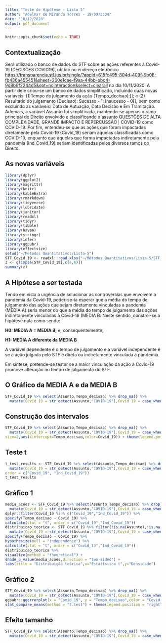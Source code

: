 ```yaml
---
title: "Teste de Hipótese - Lista 5"
author: "Adelmar de Miranda Torres - 19/0072334"
date: "10/12/2020"
output: pdf_document
---
```


```r
knitr::opts_chunk$set(echo = TRUE)
```

## Contextualização

Será utilizado o banco de dados do STF sobre as ações referentes à Covid-19 (DECISÕES COVID19), obtido no endereço eletrônico <https://transparencia.stf.jus.br/single/?appid=615fc495-804d-409f-9b08-fb436a455451&sheet=260e1cae-f9aa-44bb-bbc4-9d8b9f2244d5&opt=nointeraction&select=clearall> no dia 10/11/2020. A partir dele criou-se um banco de dados simplificado, incluindo duas novas variáveis: (1)Tempo de julgamento da ação (Tempo_decisao):[]; e (2) Resultado do julgamento (Decisao): Sucesso - 1; Insucesso - 0[], bem como excluindo as variáveis: Data de Autuação, Data Decisão e Em Tramitação. Ademais, a variável Assunto foi simplificada, mantendo-se apenas o ramo principal do Direito envolvido e classificando o assunto QUESTÕES DE ALTA COMPLEXIDADE, GRANDE IMPACTO E REPERCUSSÃO | COVID-19 como COVID-19. Por fim, entendeu-se que as ações que foram impactadas
diretamente pela Covid-19 (Covid_19) seriam aquelas classificadas como COVID-19, enquanto que aquelas que forma impactadas indiretamente pela pandemia (Ind_Covid_19) seriam identificadas pelos diversos ramos do Direito.

## As novas variáveis

```r
library(dplyr)
library(ggplot2)
library(magrittr)
library(knitr)
library(kableExtra)
library(rmarkdown)
library(tidyverse)
library(lubridate)
library(janitor)
library(readxl)
library(tidyr)
library(tibble)
library(haven)
library(stringr)
library(infer)
library(ggpubr)
library(effectsize)
setwd("~/Métodos Quantitativos/Lista-5")
STF_Covid_19 <- readxl::read_xlsx("~/Métodos Quantitativos/Lista-5/STF_Covid-19 - SIMPLIFICADO.xlsx")
z <- glimpse(STF_Covid_19[,c(4,6)])
summary(z)
```

## A Hipótese a ser testada

Tendo em vista a urgência de solucionar as controvérsias que envolvem a pandemia da Covid-19, poder-se-ia esperar que a média do tempo de julgamento das ações que sejam diretamente vinculadas a pandemia (MEDIA A) seria menor do que a média do tempo de julgamento das ações indiretamente vinculadas à Covid-19 (MEDIA B. Neste sentido, constroi-se a hipótese nula como sendo:

**H0: MEDIA A = MEDIA B**; e, consequentemente,

**H1: MEDIA A diferente da MEDIA B**

A variável dependente é o tempo de julgamento e a variável independente é se a ação julgada pelo STF é direta ou indiretamente vinculada à pandemia.

Em síntese, pretende-se testar se a maior vinculação da ação à Covid-19 promove alteração no tempo de julgamento do STF.

## O Gráfico da MEDIA A e da MEDIA B
```r
STF_Covid_19 %>% select(Assunto,Tempo_decisao) %>% drop_na() %>%
  mutate(Covid_19 = str_detect(Assunto,"COVID-19"),Covid_19 = case_when(Covid_19==TRUE~"Covid_19",Covid_19==FALSE~"Ind_Covid_19")) %>%  ggplot() + geom_density(aes(fill=Covid_19,x=Tempo_decisao),alpha=.8,color=NA) + geom_vline(data=. %>% group_by(Covid_19) %>% summarise(media=mean(Tempo_decisao,na.rm=T)),size=2,aes(color=Covid_19,xintercept=media)) + theme_minimal(base_size = 9) + xlab("Tempo de julgamento") + ggtitle("Covid-19: Tempo de julgamento em ações direta ou indiretamente vinculada à pandemia") + xlim(0,150) + geom_text(x=34,y=0.04,label="21 dias") + geom_text(x=85,y=0.05,label="70 dias") + geom_text(x=100,y=0.03,label="Total igual a 40 dias")
```

## Construção dos intervalos

```r
STF_Covid_19 %>% select(Assunto,Tempo_decisao) %>% drop_na() %>%
  mutate(Covid_19 = str_detect(Assunto,"COVID-19"),Covid_19 = case_when(Covid_19==TRUE~"Covid_19",Covid_19==FALSE~"Ind_Covid_19"))%>% ggplot(aes(fill=Covid_19,x=Tempo_decisao,color=Covid_19,y=Covid_19)) + stat_summary(fun=mean, geom="point") + stat_summary(fun.data=mean_ci, geom="errorbar", width=0.3) + geom_vline(data=. %>% group_by(Covid_19) %>% summarise(Tempo_decisao=mean(Tempo_decisao,na.rm = T)),
size=2,aes(xintercept=Tempo_decisao,color=Covid_19)) + theme(legend.position = "none") + theme_minimal()
```

## Teste t

```r
t_test_results <- STF_Covid_19 %>% select(Assunto,Tempo_decisao) %>% drop_na() %>% 
  mutate(Covid_19 = str_detect(Assunto,"COVID-19"),Covid_19 = case_when(Covid_19==TRUE~"Covid_19",Covid_19==FALSE~"Ind_Covid_19")) %>%  t_test(formula = Tempo_decisao ~ Covid_19,
order = c("Covid_19", "Ind_Covid_19"))
t_test_results
```

## Gráfico 1

```r
media_acoes <- STF_Covid_19 %>% select(Assunto,Tempo_decisao) %>% drop_na() %>%
  mutate(Covid_19 = str_detect(Assunto,"COVID-19"),Covid_19 = case_when(Covid_19==TRUE~"Covid_19",Covid_19==FALSE~"Ind_Covid_19"))%>%
dplyr::filter(Covid_19 %in% c("Covid_19","Ind_Covid_19")) %>%
specify(Tempo_decisao ~ Covid_19) %>%
calculate(stat = "t", order = c("Covid_19","Ind_Covid_19"))
distribuicao_teorica <- STF_Covid_19 %>% filter(!is.na(Assunto),!is.na(Tempo_decisao)) %>%
  mutate(Covid_19 = str_detect(Assunto,"COVID-19"),Covid_19 = case_when(Covid_19==TRUE~"Covid_19",Covid_19==FALSE~"Ind_Covid_19"))%>% 
specify(Tempo_decisao ~ Covid_19) %>%
hypothesize(null = "independence") %>%
calculate(stat = "t", order = c("Covid_19","Ind_Covid_19"))
distribuicao_teorica %>%
visualize(method = "theoretical") +
shade_p_value(media_acoes,direction = "two-sided") +
labs(title = "Distribuição teórica",x="Estatística t",y="Densidade")
```

## Gráfico 2

```r
STF_Covid_19 %>% select(Assunto,Tempo_decisao) %>% drop_na() %>%
  mutate(Covid_19 = str_detect(Assunto,"COVID-19"),Covid_19 = case_when(Covid_19==TRUE~"Covid_19",Covid_19==FALSE~"Ind_Covid_19")) %>% 
ggpubr::ggerrorplot(x = "Covid_19", y = "Tempo_decisao",color = "Covid_19",position = position_dodge2(0.9)) +
stat_compare_means(method = "t.test") + theme(legend.position = "right") +scale_y_continuous(limits = c(0,100))
```

## Efeito tamanho

```r
STF_Covid_19 %>% select(Assunto,Tempo_decisao) %>% drop_na() %>%
  mutate(Covid_19 = str_detect(Assunto,"COVID-19"),Covid_19 = case_when(Covid_19==TRUE~"Covid_19",Covid_19==FALSE~"Ind_Covid_19")) %>% effectsize::cohens_d("Tempo_decisao","Covid_19",data=.)
```

